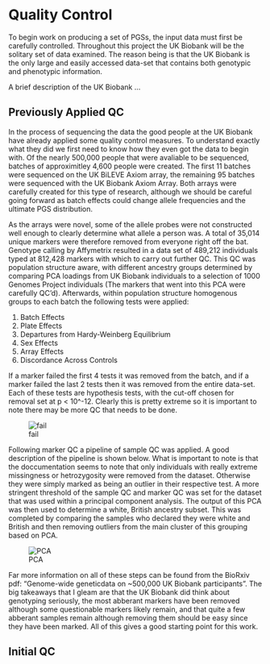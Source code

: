 # Quality Control

To begin work on producing a set of PGSs, the input data must first be carefully controlled.  Throughout this project the UK Biobank will be the solitary set of data examined.  The reason being is that the UK Biobank is the only large and easily accessed data-set that contains both genotypic and phenotypic information.  

A brief description of the UK Biobank ...

## Previously Applied QC

In the process of sequencing the data the good people at the UK Biobank have already applied some quality control measures.  To understand exactly what they did we first need to know how they even got the data to begin with.  Of the nearly 500,000 people that were avaliable to be sequenced, batches of approximitley 4,600 people were created.  The first 11 batches were sequenced on the UK BiLEVE Axiom array, the remaining 95 batches were sequenced with the UK Biobank Axiom Array.  Both arrays were carefully created for this type of research, although we should be careful going forward as batch effects could change allele frequencies and the ultimate PGS distribution.  

As the arrays were novel, some of the allele probes were not constructed well enough to clearly determine what allele a person was.  A total of 35,014 unique markers were therefore removed from everyone right off the bat.  Genotype	calling	by Affymetrix resulted in a data set of 489,212	individuals typed at 812,428 markers with which	to carry out further QC.  This QC was population structure aware, with different ancestry groups determined by comparing PCA loadings from UK Biobank individuals to a selection of 1000 Genomes Project individuals (The markers that went into this PCA were carefully QC'd). Afterwards, within population structure homogenous groups to each batch the following tests were applied:

1. Batch Effects
2. Plate Effects
3. Departures from Hardy-Weinberg Equilibrium
4. Sex Effects
5. Array Effects
6. Discordance Across Controls

If a marker failed the first 4 tests it was removed from the batch, and if a marker failed the last 2 tests then it was removed from the entire data-set.  Each of these tests are hypothesis tests, with the cut-off chosen for removal set at p < 10^-12.  Clearly this is pretty extreme so it is important to note there may be more QC that needs to be done.

![fail](images/UKBB_fail_rates.png)

Following marker QC a pipeline of sample QC was applied. A good description of the pipeline is shown below.  What is important to note is that the doccumentation seems to note that only individuals with really extreme missingness or hetrozygosity were removed from the dataset.  Otherwise they were simply marked as being an outlier in their respective test.  A more stringent threshold of the sample QC and marker QC was set for the dataset that was used within a principal component analysis.  The output of this PCA was then used to determine a white, British ancestry subset. This was completed by comparing the samples who declared they were white and British and then removing outliers from the main cluster of this grouping based on PCA.  

![PCA](images/british_PCA.png)

Far more information on all of these steps can be found from the BioRxiv pdf: "Genome-wide geneticdata on ~500,000 UK Biobank participants".  The big takeaways that I gleam are that the UK Biobank did think about genotyping seriously, the most abberant markers have been removed although some questionable markers likely remain, and that quite a few abberant samples remain although removing them should be easy since they have been marked.  All of this gives a good starting point for this work.

## Initial QC


